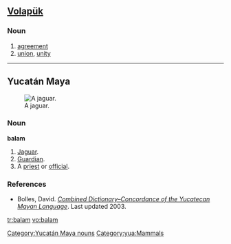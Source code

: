 ==[[Volapük]]==

===Noun===
{{infl|vo|noun}}

# [[agreement]]
# [[union]], [[unity]]

----

==Yucatán Maya==
[[Image:Standing jaguar.jpg|thumb|right|A jaguar.]]

===Noun===
'''balam'''

# [[jaguar|Jaguar]].
# [[guardian|Guardian]].
# A [[priest]] or [[official]].

===References===
* Bolles, David. ''[http://www.famsi.org/reports/96072/index.html Combined Dictionary–Concordance of the Yucatecan Mayan Language]''. Last updated 2003.

[[Category:Yucatán Maya nouns]]
[[Category:yua:Mammals]]

[[tr:balam]]
[[vo:balam]]
